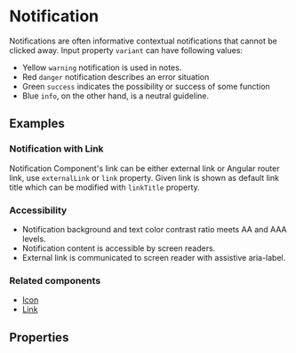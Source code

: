 
<Meta title="Components/Notification" />

# Notification

Notifications are often informative contextual notifications that cannot be clicked away. Input property `variant` can have following values:

- Yellow `warning` notification is used in notes.
- Red `danger` notification describes an error situation
- Green `success` indicates the possibility or success of some function
- Blue `info`, on the other hand, is a neutral guideline.

## Examples

<Canvas of={NotificationStories.AllVariants}></Canvas>

### Notification with Link

Notification Component's link can be either external link or Angular router link, use `externalLink` or `link` property. 
Given link is shown as default link title which can be modified with `linkTitle` property. 

<Canvas of={NotificationStories.ExampleWithExternalLink}></Canvas>

### Accessibility

- Notification background and text color contrast ratio meets AA and AAA levels.
- Notification content is accessible by screen readers.
- External link is communicated to screen reader with assistive aria-label.

### Related components

- [Icon](/docs/components-icon--documentation)
- [Link](/docs/components-link--documentation)

## Properties

<ArgTypes of={NotificationComponent} />
